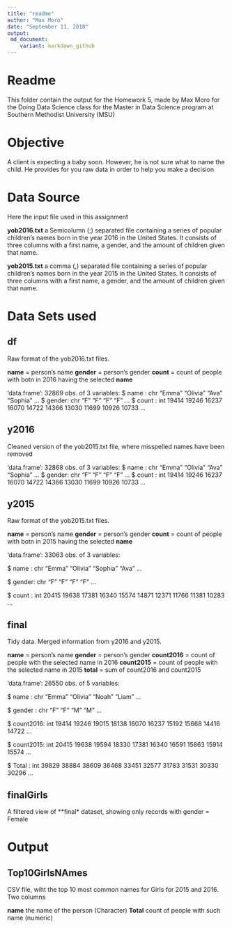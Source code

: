 ```yaml
---
title: "readme"
author: "Max Moro"
date: "September 11, 2018"
output: 
 md_document:
    variant: markdown_github
---
```


# Readme

This folder contain the output for the Homework 5, made by Max Moro for the Doing Data Science class for the  Master in Data Science program at Southern Methodist University (MSU)

# Objective

A client is expecting a baby soon. However, he is not sure what to name the child. He provides for you raw data in order to help you make a decision

# Data Source

Here the input file used in this assignment

**yob2016.txt** a Semicolumn (;) separated file containing a series of popular children’s names born in the year 2016 in the United States. It consists of three columns with a first name, a gender, and the amount of children given that name.

**yob2015.txt** a comma (,) separated file containing a series of popular children’s names born in the year 2015 in the United States. It consists of three columns with a first name, a gender, and the amount of children given that name.

# Data Sets used

## df

Raw format of the yob2016.txt files.

**name** = person's name
**gender** = person's gender
**count** = count of people with botn in 2016 having the selected **name** 

'data.frame':	32869 obs. of  3 variables:
 $ name  : chr  "Emma" "Olivia" "Ava" "Sophia" ...
 $ gender: chr  "F" "F" "F" "F" ...
 $ count : int  19414 19246 16237 16070 14722 14366 13030 11699 10926 10733 ...
 
## y2016

Cleaned version of the yob2015.txt file, where misspelled names have been removed

'data.frame':	32868 obs. of  3 variables:
 $ name  : chr  "Emma" "Olivia" "Ava" "Sophia" ...
 $ gender: chr  "F" "F" "F" "F" ...
 $ count : int  19414 19246 16237 16070 14722 14366 13030 11699 10926 10733 ...
 
## y2015

Raw format of the yob2015.txt files.

**name** = person's name
**gender** = person's gender
**count** = count of people with botn in 2015 having the selected **name** 

'data.frame':	33063 obs. of  3 variables:

 $ name  : chr  "Emma" "Olivia" "Sophia" "Ava" ...
 
 $ gender: chr  "F" "F" "F" "F" ...
 
 $ count : int  20415 19638 17381 16340 15574 14871 12371 11766 11381 10283 ...
 
## final
 
 Tidy data. Merged information from y2016 and y2015.
 
**name** = person's name
**gender** = person's gender
**count2016** = count of people with the selected name in 2016
**count2015** = count of people with the selected name in 2015
**total**  = sum of count2016 and count2015
 
 'data.frame':	26550 obs. of  5 variables:
 
 $ name     : chr  "Emma" "Olivia" "Noah" "Liam" ...
 
 $ gender   : chr  "F" "F" "M" "M" ...
 
 $ count2016: int  19414 19246 19015 18138 16070 16237 15192 15668 14416 14722 ...
 
 $ count2015: int  20415 19638 19594 18330 17381 16340 16591 15863 15914 15574 ...
 
 $ Total    : int  39829 38884 38609 36468 33451 32577 31783 31531 30330 30296 ...

## finalGirls 

A filtered view of **final* dataset, showing only records with gender = Female

# Output

## Top10GirlsNAmes

CSV file, wiht the top 10 most common names for Girls for 2015 and 2016. Two columns

**name** the name of the person (Character)
**Total** count of people with such name (numeric)
